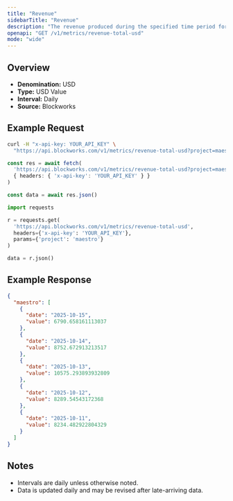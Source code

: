 ```yaml
---
title: "Revenue"
sidebarTitle: "Revenue"
description: "The revenue produced during the specified time period for given project."
openapi: "GET /v1/metrics/revenue-total-usd"
mode: "wide"
---
```


## Overview

- **Denomination:** USD
- **Type:** USD Value
- **Interval:** Daily
- **Source:** Blockworks

## Example Request

<CodeGroup>

```bash cURL
curl -H "x-api-key: YOUR_API_KEY" \
  "https://api.blockworks.com/v1/metrics/revenue-total-usd?project=maestro"
```

```typescript TypeScript
const res = await fetch(
  'https://api.blockworks.com/v1/metrics/revenue-total-usd?project=maestro',
  { headers: { 'x-api-key': 'YOUR_API_KEY' } }
)

const data = await res.json()
```

```python Python
import requests

r = requests.get(
  'https://api.blockworks.com/v1/metrics/revenue-total-usd',
  headers={'x-api-key': 'YOUR_API_KEY'},
  params={'project': 'maestro'}
)

data = r.json()
```

</CodeGroup>

## Example Response

```json
{
  "maestro": [
    {
      "date": "2025-10-15",
      "value": 6790.658161113037
    },
    {
      "date": "2025-10-14",
      "value": 8752.672913213517
    },
    {
      "date": "2025-10-13",
      "value": 10575.293893932809
    },
    {
      "date": "2025-10-12",
      "value": 8289.54543172368
    },
    {
      "date": "2025-10-11",
      "value": 8234.482922804329
    }
  ]
}
```

## Notes
- Intervals are daily unless otherwise noted.
- Data is updated daily and may be revised after late-arriving data.